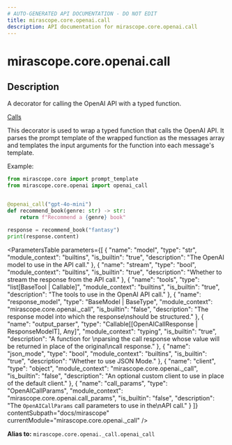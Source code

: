 ```yaml
---
# AUTO-GENERATED API DOCUMENTATION - DO NOT EDIT
title: mirascope.core.openai.call
description: API documentation for mirascope.core.openai.call
---
```


# mirascope.core.openai.call

## Description

A decorator for calling the OpenAI API with a typed function.

<Info title="Usage">

[Calls](/docs/mirascope/learn/calls)

</Info>


This decorator is used to wrap a typed function that calls the OpenAI API. It parses
the prompt template of the wrapped function as the messages array and templates the input
arguments for the function into each message's template.

Example:

```python
from mirascope.core import prompt_template
from mirascope.core.openai import openai_call


@openai_call("gpt-4o-mini")
def recommend_book(genre: str) -> str:
    return f"Recommend a {genre} book"

response = recommend_book("fantasy")
print(response.content)
```

<ParametersTable
  parameters={[
  {
    "name": "model",
    "type": "str",
    "module_context": "builtins",
    "is_builtin": "true",
    "description": "The OpenAI model to use in the API call."
  },
  {
    "name": "stream",
    "type": "bool",
    "module_context": "builtins",
    "is_builtin": "true",
    "description": "Whether to stream the response from the API call."
  },
  {
    "name": "tools",
    "type": "list[BaseTool | Callable]",
    "module_context": "builtins",
    "is_builtin": "true",
    "description": "The tools to use in the OpenAI API call."
  },
  {
    "name": "response_model",
    "type": "BaseModel | BaseType",
    "module_context": "mirascope.core.openai._call",
    "is_builtin": "false",
    "description": "The response model into which the response\nshould be structured."
  },
  {
    "name": "output_parser",
    "type": "Callable[[OpenAICallResponse | ResponseModelT], Any]",
    "module_context": "typing",
    "is_builtin": "true",
    "description": "A function for \nparsing the call response whose value will be returned in place of the original\ncall response."
  },
  {
    "name": "json_mode",
    "type": "bool",
    "module_context": "builtins",
    "is_builtin": "true",
    "description": "Whether to use JSON Mode."
  },
  {
    "name": "client",
    "type": "object",
    "module_context": "mirascope.core.openai._call",
    "is_builtin": "false",
    "description": "An optional custom client to use in place of the default client."
  },
  {
    "name": "call_params",
    "type": "OpenAICallParams",
    "module_context": "mirascope.core.openai.call_params",
    "is_builtin": "false",
    "description": "The `OpenAICallParams` call parameters to use in the\nAPI call."
  }
]}
  contentSubpath="docs/mirascope"
  currentModule="mirascope.core.openai._call"
/>

<ReturnType
  type="Callable"
  moduleContext="typing"
  isBuiltin={true}
  contentSubpath="docs/mirascope"
  currentModule="mirascope.core.openai._call"
  description="The decorator for turning a typed function into an OpenAI API\ncall."
/>


**Alias to:** `mirascope.core.openai._call.openai_call`

